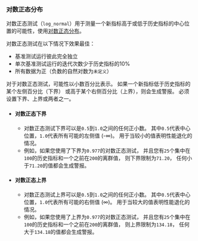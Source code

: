 ### 对数正态分布

对数正态测试（`log_normal`）用于测量一个新指标高于或低于历史指标的中心位置的可能性，使用[对数正态分布](https://en.wikipedia.org/wiki/Log-normal_distribution)。

对数正态测试在以下情况下效果最佳：
- 基准测试运行彼此完全独立
- 单次基准测试运行的迭代次数少于历史指标的10%
- 所有数据为正（负数的自然对数为`未定义`）

对于对数正态测试，可能性以小数百分比表示。
如果一个新指标低于历史指标的某个左侧百分比（下界）
或高于某个右侧百分比（上界），则会生成警报。
必须设置下界、上界或两者之一。

- #### 对数正态下界
  - 对数正态测试下界可以是`0.5`到`1.0`之间的任何正小数。
其中`0.5`代表中心位置，`1.0`代表所有可能的左侧值 (-∞)。
用于当较小的值表明性能退化的情况。
  - 例如，如果您使用了下界为`0.977`的对数正态测试，
并且您有`25`个集中在`100`的历史指标和一个之前在`200`的离群值，
则下界限制为`71.20`，
任何小于`71.20`的值都会生成警报。
- #### 对数正态上界
  - 对数正态测试上界可以是`0.5`到`1.0`之间的任何正小数。
其中`0.5`代表中心位置，`1.0`代表所有可能的右侧值 (∞)。
用于当较大的值表明性能退化的情况。
  - 例如，如果您使用了上界为`0.977`的对数正态测试，
并且您有`25`个集中在`100`的历史指标和一个之前在`200`的离群值，
则上界限制为`134.18`，
任何大于`134.18`的值都会生成警报。